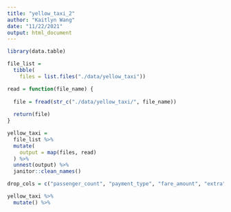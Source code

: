 ```yaml
---
title: "yellow_taxi_2"
author: "Kaitlyn Wang"
date: "11/22/2021"
output: html_document
---
```


```r
library(data.table)
```

```r
file_list = 
  tibble(
    files = list.files("./data/yellow_taxi"))

read = function(file_name) {
  
  file = fread(str_c("./data/yellow_taxi/", file_name))
  
  return(file)
}

yellow_taxi = 
  file_list %>% 
  mutate(
    output = map(files, read)
  ) %>% 
  unnest(output) %>% 
  janitor::clean_names()

```


```r
drop_cols = c("passenger_count", "payment_type", "fare_amount", "extra", "mta_tax", "tip_amount", "tolls_amount", "total_amount")

yellow_taxi %>% 
  mutate() %>% 
  
  
```

